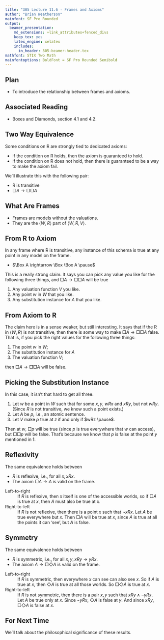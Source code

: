 ```yaml
---
title: "305 Lecture 11.6 - Frames and Axioms"
author: "Brian Weatherson"
mainfont: SF Pro Rounded
output:
  beamer_presentation:
    md_extensions: +link_attributes+fenced_divs
    keep_tex: yes
    latex_engine: xelatex
    includes:
      in_header: 305-beamer-header.tex
mathfont: STIX Two Math
mainfontoptions: BoldFont = SF Pro Rounded Semibold
---
```


## Plan

- To introduce the relationship between frames and axioms.

## Associated Reading

- Boxes and Diamonds, section 4.1 and 4.2.

## Two Way Equivalence

Some conditions on R are strongly tied to dedicated axioms:

- If the condition on R holds, then the axiom is guaranteed to hold.
- If the condition on R does not hold, then there is guaranteed to be a way to make the axiom fail.

We'll illustrate this with the following pair:

- R is transitive
- $\Box A \rightarrow \Box \Box A$

## What Are Frames

- Frames are models without the valuations.
- They are the $\langle W, R \rangle$ part of $\langle W, R, V \rangle$.

## From R to Axiom

In any frame where R is transitive, any instance of this schema is true at any point in any model on the frame.

- $\Box A \rightarrow \Box \Box A \pause$

This is a really strong claim. It says you can pick any value you like for the following three things, and $\Box A \rightarrow \Box \Box A$ will be true

1. Any valuation function $V$ you like.
2. Any point $w$ in $W$ that you like.
3. Any substitution instance for $A$ that you like.

## From Axiom to R

The claim here is in a sense weaker, but still interesting. It says that if the R in $\langle W, R \rangle$ is not transitive, then there is some way to make $\Box A \rightarrow \Box \Box A$  false.  \pause  That is, if you pick the right values for the following three things:

1. The point $w$ in $W$;
2. The substitution instance for $A$
3. The valuation function $V$;

then $\Box A \rightarrow \Box \Box A$ will be false.

## Picking the Substitution Instance

In this case, it isn't that hard to get all three.

1. Let $w$ be a point in $W$ such that for some $x, y$, $wRx$ and $xRy$, but not $wRy$. (Since $R$ is not transitive, we know such a point exists.)
2. Let $A$ be $p$, i.e., an atomic sentence.
3. Let $V$ make $p$ true at $z$ if and only if $wRz \pause$.

Then at $w$, $\Box p$ will be true (since $p$ is true everywhere that $w$ can access), but $\Box \Box p$ will be false. That's because we know that $p$ is false at the point $y$ mentioned in 1.

## Reflexivity

The same equivalence holds between

- $R$ is reflexive, i.e., for all $x, xRx$.
- The axiom $\Box A \rightarrow A$ is valid on the frame.

Left-to-right
:    If $R$ is reflexive, then $x$ itself is one of the accessible worlds, so if $\Box A$ is true at $x$, then $A$ must also be true at $x$.

Right-to-left
:    If $R$ is not reflexive, then there is a point $x$ such that $\neg xRx$. Let $A$ be true everywhere but $x$. Then $\Box A$ will be true at $x$, since $A$ is true at all the points it can 'see', but $A$ is false.

## Symmetry

The same equivalence holds between

- $R$ is symmetric, i.e., for all $x, y, xRy \rightarrow yRx$.
- The axiom $A \rightarrow \Box \Diamond A$ is valid on the frame.

Left-to-right
:    If $R$ is symmetric, then everywhere $x$ can see can also see $x$. So if $A$ is true at $x$, then $\Diamond A$ is true at all those worlds. So $\Box \Diamond A$ is true at $x$. 

Right-to-left
:    If $R$ is not symmetric, then there is a pair $x, y$ such that $xRy \wedge \neg yRx$. Let $A$ be true only at $x$. Since $\neg yRx$, $\Diamond A$ is false at $y$. And since $xRy$, $\Box \Diamond A$ is false at $x$.
 
## For Next Time

We'll talk about the philosophical significance of these results.